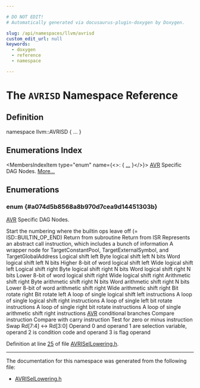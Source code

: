 ```yaml
---

# DO NOT EDIT!
# Automatically generated via docusaurus-plugin-doxygen by Doxygen.

slug: /api/namespaces/llvm/avrisd
custom_edit_url: null
keywords:
  - doxygen
  - reference
  - namespace

---
```





# The `AVRISD` Namespace Reference

<DoxygenPage pluginConfig={pluginConfig}>



## Definition

<CodeBlock>namespace llvm::AVRISD &#123; ... &#125;</CodeBlock>

## Enumerations Index

<MembersIndex>

<MembersIndexItem
  type="enum"
  name={<>:  &#123; <a href="#a074d5b8568a8b970d7cea9d14451303b">...</a> &#125;</>}>
<a href="/docs/api/namespaces/llvm/avr">AVR</a> Specific DAG Nodes. <a href="#a074d5b8568a8b970d7cea9d14451303b">More...</a>
</MembersIndexItem>

</MembersIndex>


<SectionDefinition>

## Enumerations

### enum  {#a074d5b8568a8b970d7cea9d14451303b}

<MemberDefinition
  prototype="enum llvm::AVRISD::NodeType ">
<a href="/docs/api/namespaces/llvm/avr">AVR</a> Specific DAG Nodes.

<EnumerationList title="Enumeration values">

<Link id="a074d5b8568a8b970d7cea9d14451303baa8c9a5e4ac1259c102aec7d932b448c0" />
<EnumerationListItem name="FIRST_NUMBER">
Start the numbering where the builtin ops leave off (= ISD::BUILTIN&#95;OP&#95;END)
</EnumerationListItem>

<Link id="a074d5b8568a8b970d7cea9d14451303ba0fe9f2e594b0e7c8104f8eb94b938c47" />
<EnumerationListItem name="RET_GLUE">
Return from subroutine
</EnumerationListItem>

<Link id="a074d5b8568a8b970d7cea9d14451303ba16d4b3472ceb7b6ed5bacb4f40fe5eec" />
<EnumerationListItem name="RETI_GLUE">
Return from ISR
</EnumerationListItem>

<Link id="a074d5b8568a8b970d7cea9d14451303bacd14559412678950d5d722437202c764" />
<EnumerationListItem name="CALL">
Represents an abstract call instruction, which includes a bunch of information
</EnumerationListItem>

<Link id="a074d5b8568a8b970d7cea9d14451303baf5220b1f83a9fdaeff55655fa5d85240" />
<EnumerationListItem name="WRAPPER">
A wrapper node for TargetConstantPool, TargetExternalSymbol, and TargetGlobalAddress
</EnumerationListItem>

<Link id="a074d5b8568a8b970d7cea9d14451303bae91912f6ac81186bcd74401ce3dae9e6" />
<EnumerationListItem name="LSL">
Logical shift left
</EnumerationListItem>

<Link id="a074d5b8568a8b970d7cea9d14451303baeb0b2ed63cc1a8ba18f27cea171c809c" />
<EnumerationListItem name="LSLBN">
Byte logical shift left N bits
</EnumerationListItem>

<Link id="a074d5b8568a8b970d7cea9d14451303ba9b17b489e06ed1a0c8ac9f961cb1cd8f" />
<EnumerationListItem name="LSLWN">
Word logical shift left N bits
</EnumerationListItem>

<Link id="a074d5b8568a8b970d7cea9d14451303baed365826e51804fbc385059d143276e1" />
<EnumerationListItem name="LSLHI">
Higher 8-bit of word logical shift left
</EnumerationListItem>

<Link id="a074d5b8568a8b970d7cea9d14451303ba225f1576cd266bb6f1f39673f6c6c6ed" />
<EnumerationListItem name="LSLW">
Wide logical shift left
</EnumerationListItem>

<Link id="a074d5b8568a8b970d7cea9d14451303ba72f2a64dfa362e3deb6b106ebd0af33f" />
<EnumerationListItem name="LSR">
Logical shift right
</EnumerationListItem>

<Link id="a074d5b8568a8b970d7cea9d14451303ba8cb6630c354b94e74ee8cee9bc308937" />
<EnumerationListItem name="LSRBN">
Byte logical shift right N bits
</EnumerationListItem>

<Link id="a074d5b8568a8b970d7cea9d14451303baf10fb10b48459fbb1df3a393a7662c85" />
<EnumerationListItem name="LSRWN">
Word logical shift right N bits
</EnumerationListItem>

<Link id="a074d5b8568a8b970d7cea9d14451303ba868d804ecb6415e2c19bbedbd24ef175" />
<EnumerationListItem name="LSRLO">
Lower 8-bit of word logical shift right
</EnumerationListItem>

<Link id="a074d5b8568a8b970d7cea9d14451303bae1d8c6f3deb398450b0fa485ef9a41a5" />
<EnumerationListItem name="LSRW">
Wide logical shift right
</EnumerationListItem>

<Link id="a074d5b8568a8b970d7cea9d14451303bad5b417469dcce0a69957433fe19bdf0d" />
<EnumerationListItem name="ASR">
Arithmetic shift right
</EnumerationListItem>

<Link id="a074d5b8568a8b970d7cea9d14451303bab7c3602f9c5b607d67734a3341c75d41" />
<EnumerationListItem name="ASRBN">
Byte arithmetic shift right N bits
</EnumerationListItem>

<Link id="a074d5b8568a8b970d7cea9d14451303ba0f1a35b2f1028a1b88a6782d3ccf3b48" />
<EnumerationListItem name="ASRWN">
Word arithmetic shift right N bits
</EnumerationListItem>

<Link id="a074d5b8568a8b970d7cea9d14451303ba3f775cc57c2417270056f5b81afd041c" />
<EnumerationListItem name="ASRLO">
Lower 8-bit of word arithmetic shift right
</EnumerationListItem>

<Link id="a074d5b8568a8b970d7cea9d14451303ba8d739a188d1bfb90d34ecb53a4371052" />
<EnumerationListItem name="ASRW">
Wide arithmetic shift right
</EnumerationListItem>

<Link id="a074d5b8568a8b970d7cea9d14451303babfcaebe14f3cc66c1974c8cfcbfa077b" />
<EnumerationListItem name="ROR">
Bit rotate right
</EnumerationListItem>

<Link id="a074d5b8568a8b970d7cea9d14451303ba5c414e366af8994716bbd800f722df1a" />
<EnumerationListItem name="ROL">
Bit rotate left
</EnumerationListItem>

<Link id="a074d5b8568a8b970d7cea9d14451303bafbb71a53f4a84f5d0319c2936192881a" />
<EnumerationListItem name="LSLLOOP">
A loop of single logical shift left instructions
</EnumerationListItem>

<Link id="a074d5b8568a8b970d7cea9d14451303ba5a159f6be4f131400e6ac50caef722f5" />
<EnumerationListItem name="LSRLOOP">
A loop of single logical shift right instructions
</EnumerationListItem>

<Link id="a074d5b8568a8b970d7cea9d14451303ba23a515309f1d8c3724dce101b42df0e7" />
<EnumerationListItem name="ROLLOOP">
A loop of single left bit rotate instructions
</EnumerationListItem>

<Link id="a074d5b8568a8b970d7cea9d14451303baa155a4feb86198741d3bba85789d500d" />
<EnumerationListItem name="RORLOOP">
A loop of single right bit rotate instructions
</EnumerationListItem>

<Link id="a074d5b8568a8b970d7cea9d14451303ba52a92c1a49abdeeb5021024a948b5f2c" />
<EnumerationListItem name="ASRLOOP">
A loop of single arithmetic shift right instructions
</EnumerationListItem>

<Link id="a074d5b8568a8b970d7cea9d14451303bafc7a1df4a46f450678066ed7228ffc38" />
<EnumerationListItem name="BRCOND">
<a href="/docs/api/namespaces/llvm/avr">AVR</a> conditional branches
</EnumerationListItem>

<Link id="a074d5b8568a8b970d7cea9d14451303baaa3b80e6e6efc426a0741b6de03fc651" />
<EnumerationListItem name="CMP">
Compare instruction
</EnumerationListItem>

<Link id="a074d5b8568a8b970d7cea9d14451303ba99675982ea8ebe29f488fb7676b92e0d" />
<EnumerationListItem name="CMPC">
Compare with carry instruction
</EnumerationListItem>

<Link id="a074d5b8568a8b970d7cea9d14451303ba89da6d5941083320a43ff88efc3b31b9" />
<EnumerationListItem name="TST">
Test for zero or minus instruction
</EnumerationListItem>

<Link id="a074d5b8568a8b970d7cea9d14451303ba130298741cbd1865c40ffcfa430b924c" />
<EnumerationListItem name="SWAP">
Swap Rd&#91;7:4&#93; &lt;-&gt; Rd&#91;3:0&#93;
</EnumerationListItem>

<Link id="a074d5b8568a8b970d7cea9d14451303ba91b9df7ea090a0af7d41305041a53b49" />
<EnumerationListItem name="SELECT_CC">
Operand 0 and operand 1 are selection variable, operand 2 is condition code and operand 3 is flag operand
</EnumerationListItem>

</EnumerationList>

Definition at line <a href="/docs/api/files/lib/lib/target/lib/target/avr/avrisellowering-h/#l00025">25</a> of file <a href="/docs/api/files/lib/lib/target/lib/target/avr/avrisellowering-h">AVRISelLowering.h</a>.
</MemberDefinition>

</SectionDefinition>

<hr/>

The documentation for this namespace was generated from the following file:

<ul>
<li><a href="/docs/api/files/lib/lib/target/lib/target/avr/avrisellowering-h">AVRISelLowering.h</a></li>
</ul>

</DoxygenPage>
